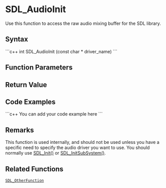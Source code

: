 <!-- pragma section-numbers off -->
<!-- pragma disable-camelcase -->

= SDL_AudioInit =
Use this function to access the raw audio mixing buffer for the SDL library.


== Syntax ==
```c++
int SDL_AudioInit (const char * driver_name)
```

== Function Parameters ==

== Return Value ==

== Code Examples ==
```c++
You can add your code example here
```

== Remarks ==
This function is used internally, and should not be used unless you have a specific need to specify the audio driver you want to use.  You should normally use [[SDL_Init()]] or [[SDL_InitSubSystem()]].

== Related Functions ==
 [[SDL_OtherFunction]]
